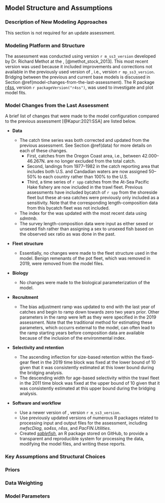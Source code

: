 ## Model Structure and Assumptions

### Description of New Modeling Approaches

This section is not required for an update assessment.

### Modeling Platform and Structure

The assessment was conducted using \gls{ss3} version `r m_ss3_version` developed by Dr. Richard Methot at the \gls{noaa}, \gls{nwfsc} [@methot_stock_2013]. This most recent version was used because it included improvements and corrections not available in the previously used version of \gls{ss3}, i.e., version `r mp_ss3_version`.
Bridging between the previous and current base models is discussed in Section \@ref(model-changes-from-the-last-assessment). The R package [r4ss](https://github.com/r4ss/r4ss), version `r packageVersion("r4ss")`, was used to investigate and plot model fits.

### Model Changes from the Last Assessment

A brief list of changes that were made to the model configuration compared to the previous assessment [@Kapur:2021:SSA] are listed below.

- **Data**

  - The catch time series was both corrected and updated from the previous assessment. See Section \@ref(data) for more details on each of these changes.
    - First, catches from the Oregon Coast \gls{inpfc} area, i.e., between 42.000--46.267\textdegree N. are no longer excluded from the total catch.
    - Second, landings from 1977--1982 in the catch reporting area that includes both U.S. and Candadian waters are now assigned 50--50\% to each country rather than 100\% to the U.S.
    - Third, a time series of `r spp` catches from the At-Sea Pacific Hake fishery are now included in the trawl fleet. Previous assessments have included bycatch of `r spp` from the shoreside fleet but these at-sea catches were previously only included as a sensitivity. Note that the corresponding length-composition data from this bycatch fleet was not included.
  - The index for the \gls{s-wcgbt} was updated with the most recent data using _sdmtmb_.
  - The survey length-composition data were input as either sexed or unsexed fish rather than assigning a sex to unsexed fish based on the observed sex ratio as was done in the past.

- **Fleet structure**

  - Essentially, no changes were made to the fleet structure used in the model. Benign remenants of the pot fleet, which was removed in 2019, were removed from the model files.

- **Biology**

  - No changes were made to the biological parameterization of the model.

- **Recruitment**

  - The bias adjustment ramp was updated to end with the last year of catches and begin to ramp down towards zero two years prior. Other parameters in the ramp were left as they were specified in the 2019 assessment. Note that the traditional method for estimating these parameters, which occurrs external to the model, can often lead to the ramp starting years before composition data are available because of the inclusion of the environmental index.

- **Selectivity and retention**

  <!-- SizeSel_PRet_1_FIX(1)_BLK2repl_2019 -->
  - The ascending inflection for size-based retention within the fixed-gear fleet in the 2019 time block was fixed at the lower bound of 10 given that it was consistently estimated at this lower bound during the bridging analysis.
  <!-- AgeSel_P_4_TWL(2)_BLK5repl_2011 -->
  - The descending width for age-based selectivity within the trawl fleet in the 2011 time block was fixed at the upper bound of 10 given that it was consistently estimated at this upper bound during the bridging analysis.
  <!-- AgeSel_P_3_FIX(1)_BLK4repl_2011 INIT was lowered to facilitate its estimation. -->

- **Software and workflow**

  - Use a newer version of \gls{ss3}, version `r m_ss3_version`.
  - Use previously updated versions of numerous R packages related to processing input and output files for the assessment, including _nwfscDiag_, _sa4ss_, _r4ss_, and _PacFIN.Utilities_.
  - Created [_sablefish_](https::/github.com/pfmc-assessments/sablefish), an R package stored on GitHub, to provide a transparent and reproducible system for processing the data, modifying the model files, and writing these reports.

### Key Assumptions and Structural Choices



### Priors



### Data Weighting



### Model Parameters


